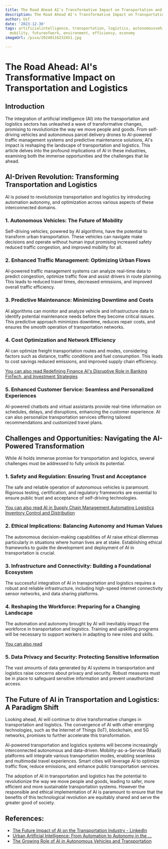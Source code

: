 ```yaml
---
title: The Road Ahead AI's Transformative Impact on Transportation and Logistics
description: The Road Ahead AI's Transformative Impact on Transportation and Logistics
author: Usf
date: '2023-12-30'
tags: artificialintelligence, transportation, logistics, autonomousvehicles, supplychain,
  mobility, futureofwork, environment, efficiency, economy
imageUrl: /pixa/20240116232451.jpg

---
```

# The Road Ahead: AI's Transformative Impact on Transportation and  Logistics

## Introduction
The integration of artificial intelligence (AI) into the transportation and logistics  sectors  has unleashed  a wave of  transformative  changes, promising to revolutionize the way we move people  and goods. From self-driving  vehicles and autonomous parcel delivery drones to AI-powered traffic management systems and predictive maintenance solutions, AI's impact is reshaping the landscape of transportation and logistics. This article delves into the profound implications of AI in  these industries, examining both the immense opportunities and the challenges that lie ahead.

## AI-Driven Revolution: Transforming Transportation and Logistics
AI is poised to revolutionize transportation and logistics by introducing automation autonomy, and optimization across various aspects of these interconnected domains.

### 1.  Autonomous Vehicles: The Future of Mobility
Self-driving vehicles, powered by AI algorithms, have the potential to transform urban transportation. These vehicles  can  navigate  make decisions and operate without human input promising increased  safety  reduced traffic congestion,  and improved mobility for all.

### 2. Enhanced Traffic Management: Optimizing Urban Flows
AI-powered traffic management systems can analyze real-time data  to predict congestion,  optimize traffic flow and assist drivers in route planning. This leads  to reduced travel  times, decreased  emissions, and improved overall traffic efficiency.

### 3. Predictive Maintenance: Minimizing Downtime  and Costs
AI  algorithms can monitor and  analyze vehicle and infrastructure data to identify potential maintenance needs before they become critical issues.  This predictive  approach minimizes downtime,  reduces repair costs, and ensures the smooth operation of transportation  networks.

### 4. Cost Optimization and Network Efficiency
AI can optimize freight transportation  routes and modes, considering factors such as  distance, traffic conditions and fuel consumption. This leads to cost  savings  reduced emissions, and improved supply chain efficiency.

[You can  also read Redefining  Finance AI's Disruptive Role  in Banking  FinTech, and Investment Strategies](Redefining%20Finance%20AI%27s%20Disruptive%20Role%20in%20Banking%2C%20FinTech%2C%20and%20Investment%20Strategies)


### 5. Enhanced Customer Service: Seamless and Personalized Experiences
AI-powered chatbots  and virtual assistants provide real-time information on schedules, delays, and disruptions, enhancing the  customer experience. AI can  also personalize transportation services  offering tailored recommendations and  customized travel plans.

## Challenges and Opportunities: Navigating the AI-Powered Transformation
While AI holds immense promise for transportation and logistics, several challenges must be addressed to fully unlock its  potential.

### 1. Safety and Regulation: Ensuring Trust and Acceptance
The safe and reliable operation of autonomous vehicles is paramount. Rigorous testing, certification, and regulatory frameworks  are  essential  to ensure  public trust and acceptance of self-driving technologies.

[You can also read  AI  in Supply Chain Management Automating Logistics Inventory  Control and  Distribution](AI%20in%20Supply%20Chain%20Management%20Automating%20Logistics%2C%20Inventory%20Control%2C%20and%20Distribution)


### 2. Ethical Implications: Balancing Autonomy and Human Values
The autonomous decision-making capabilities of AI raise ethical  dilemmas particularly in situations where human lives are  at stake. Establishing ethical frameworks to guide the development and deployment of AI in transportation is crucial.

### 3. Infrastructure and  Connectivity: Building a Foundational Ecosystem
The successful integration of AI in transportation and logistics requires a robust and reliable infrastructure, including high-speed internet connectivity sensor networks, and data sharing platforms.

###  4. Reshaping  the Workforce: Preparing for a Changing Landscape
The automation and autonomy brought by AI  will inevitably impact the workforce in transportation and logistics. Training and upskilling programs will be necessary to support workers in adapting to new roles and skills.

[You can also read ]()


### 5. Data Privacy and Security: Protecting Sensitive Information
The vast amounts of data generated by AI systems in transportation and logistics raise concerns about privacy and security. Robust measures must be in place to safeguard sensitive information and  prevent unauthorized access.

## The Future of AI in Transportation and Logistics: A Paradigm Shift
Looking ahead, AI will continue to drive transformative changes in  transportation and logistics. The convergence of AI with  other emerging technologies, such as the Internet of Things (IoT), blockchain, and 5G networks, promises to further accelerate this transformation.

AI-powered transportation and  logistics  systems will become increasingly interconnected autonomous and data-driven.  Mobility-as-a-Service  (MaaS) platforms will integrate various transportation modes, enabling seamless and multimodal travel experiences.  Smart cities will leverage AI to  optimize traffic flow, reduce emissions, and enhance public transportation services.

The adoption of AI in transportation and  logistics has the potential to revolutionize  the way we move people and goods, leading to safer, more efficient and  more sustainable transportation systems. However the  responsible and ethical implementation of AI is paramount to ensure that the benefits of this technological revolution are equitably shared and serve the greater good  of society.

## References:
- [The Future Impact of AI on the Transportation Industry - LinkedIn](https://www.linkedin.com/pulse/future-impact-ai-transportation-industry-advancements-nishant-singh)
- [Urban Artificial Intelligence: From Automation to Autonomy in the ...](https://www.frontiersin.org/articles/10.3389/frsc.2020.00038)
- [The Growing Role of AI in Autonomous Vehicles and Transportation](https://medium.com/@seekmeai/the-growing-role-of-ai-in-autonomous-vehicles-and-transportation-cdde81ae0565)
